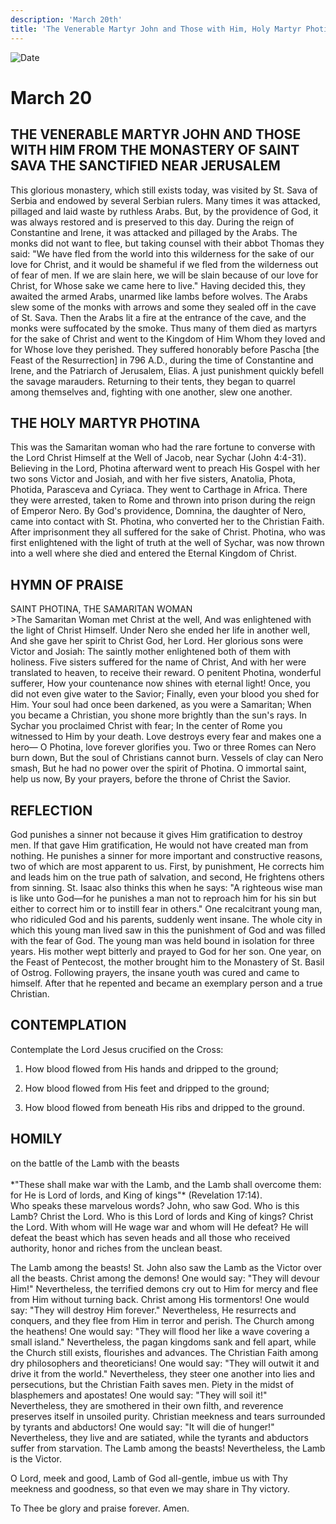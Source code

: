 ```yaml
---
description: 'March 20th'
title: 'The Venerable Martyr John and Those with Him, Holy Martyr Photina'
---
```


<CustomPaginator />
<RunningHead />

<Image src="/title-imprint.png" height={68} width={50} alt="Date" className="title-imprint"/>

# <div id="date">March <Image className="four-dot" src="/four-dot.png" height={15} width={15} alt="" />20</div>

## THE VENERABLE MARTYR JOHN AND THOSE WITH HIM FROM THE MONASTERY OF SAINT SAVA THE SANCTIFIED NEAR JERUSALEM

This glorious monastery, which still exists today, was visited by St. Sava of Serbia and endowed by several Serbian rulers. Many times it was attacked, pillaged and laid waste by ruthless Arabs. But, by the providence of God, it was always restored and is preserved to this day. During the reign of Constantine and Irene, it was attacked and pillaged by the Arabs. The monks did not want to flee, but taking counsel with their abbot Thomas they said: "We have fled from the world into this wilderness for the sake of our love for Christ, and it would be shameful if we fled from the wilderness out of fear of men. If we are slain here, we will be slain because of our love for Christ, for Whose sake we came here to live." Having decided this, they awaited the armed Arabs, unarmed like lambs before wolves. The Arabs slew some of the monks with arrows and some they sealed off in the cave of St. Sava. Then the Arabs lit a fire at the entrance of the cave, and the monks were suffocated by the smoke. Thus many of them died as martyrs for the sake of Christ and went to the Kingdom of Him Whom they loved and for Whose love they perished. They suffered honorably before Pascha [the Feast of the Resurrection] in 796 A.D., during the time of Constantine and Irene, and the Patriarch of Jerusalem, Elias. A just punishment quickly befell the savage marauders. Returning to their tents, they began to quarrel among themselves and, fighting with one another, slew one another.

## THE HOLY MARTYR PHOTINA

This was the Samaritan woman who had the rare fortune to converse with the Lord Christ Himself at the Well of Jacob, near Sychar (John 4:4-31). Believing in the Lord, Photina afterward went to preach His Gospel with her two sons Victor and Josiah, and with her five sisters, Anatolia, Phota, Photida, Parasceva and Cyriaca. They went to Carthage in Africa. There they were arrested, taken to Rome and thrown into prison during the reign of Emperor Nero. By God's providence, Domnina, the daughter of Nero, came into contact with St. Photina, who converted her to the Christian Faith. After imprisonment they all suffered for the sake of Christ. Photina, who was first enlightened with the light of truth at the well of Sychar, was now thrown into a well where she died and entered the Eternal Kingdom of Christ.


## HYMN OF PRAISE
<div style={{textAlign:'center', color:'crimson', fontWeight:'bold'}}>
SAINT PHOTINA, THE SAMARITAN WOMAN
</div>
>The Samaritan Woman met Christ at the well,  
And was enlightened with the light of Christ Himself.  
Under Nero she ended her life in another well,  
And she gave her spirit to Christ God, her Lord.  
Her glorious sons were Victor and Josiah:  
The saintly mother enlightened both of them with holiness.  
Five sisters suffered for the name of Christ,  
And with her were translated to heaven, to receive their reward.  
O penitent Photina, wonderful sufferer,  
How your countenance now shines with eternal light!  
Once, you did not even give water to the Savior;  
Finally, even your blood you shed for Him.  
Your soul had once been darkened, as you were a Samaritan;  
When you became a Christian, you shone more brightly than the sun's rays.  
In Sychar you proclaimed Christ with fear;  
In the center of Rome you witnessed to Him by your death.  
Love destroys every fear and makes one a hero—  
O Photina, love forever glorifies you.  
Two or three Romes can Nero burn down,  
But the soul of Christians cannot burn.  
Vessels of clay can Nero smash,  
But he had no power over the spirit of Photina.  
O immortal saint, help us now,  
By your prayers, before the throne of Christ the Savior.  


## REFLECTION

God punishes a sinner not because it gives Him gratification to destroy men. If that gave Him gratification, He would not have created man from nothing. He punishes a sinner for more important and constructive reasons, two of which are most apparent to us. First, by punishment, He corrects him and leads him on the true path of salvation, and second, He frightens others from sinning. St. Isaac also thinks this when he says: "A righteous wise man is like unto God—for he punishes a man not to reproach him for his sin but either to correct him or to instill fear in others." One recalcitrant young man, who ridiculed God and his parents, suddenly went insane. The whole city in which this young man lived saw in this the punishment of God and was filled with the fear of God. The young man was held bound in isolation for three years. His mother wept bitterly and prayed to God for her son. One year, on the Feast of Pentecost, the mother brought him to the Monastery of St. Basil of Ostrog. Following prayers, the insane youth was cured and came to himself. After that he repented and became an exemplary person and a true Christian.


## CONTEMPLATION

Contemplate the Lord Jesus crucified on the Cross:

1. How blood flowed from His hands and dripped to the ground;

2. How blood flowed from His feet and dripped to the ground;

3. How blood flowed from beneath His ribs and dripped to the ground.


## HOMILY
<div style={{textAlign:'center', color:'crimson', fontWeight:'bold'}}>
on the battle of the Lamb with the beasts
</div><br />
<div style={{textAlign:'right'}}>
*"These shall make war with the Lamb, and the Lamb shall overcome them: for He is Lord of lords, and King of kings"* (Revelation 17:14).
</div>
Who speaks these marvelous words? John, who saw God. Who is this Lamb? Christ the Lord. Who is this Lord of lords and King of kings? Christ the Lord. With whom will He wage war and whom will He defeat? He will defeat the beast which has seven heads and all those who received authority, honor and riches from the unclean beast.

The Lamb among the beasts! St. John also saw the Lamb as the Victor over all the beasts. Christ among the demons! One would say: "They will devour Him!" Nevertheless, the terrified demons cry out to Him for mercy and flee from Him without turning back. Christ among His tormentors! One would say: "They will destroy Him forever." Nevertheless, He resurrects and conquers, and they flee from Him in terror and perish. The Church among the heathens! One would say: "They will flood her like a wave covering a small island." Nevertheless, the pagan kingdoms sank and fell apart, while the Church still exists, flourishes and advances. The Christian Faith among dry philosophers and theoreticians! One would say: "They will outwit it and drive it from the world." Nevertheless, they steer one another into lies and persecutions, but the Christian Faith saves men. Piety in the midst of blasphemers and apostates! One would say: "They will soil it!" Nevertheless, they are smothered in their own filth, and reverence preserves itself in unsoiled purity. Christian meekness and tears surrounded by tyrants and abductors! One would say: "It will die of hunger!" Nevertheless, they live and are satiated, while the tyrants and abductors suffer from starvation. The Lamb among the beasts! Nevertheless, the Lamb is the Victor.

O Lord, meek and good, Lamb of God all-gentle, imbue us with Thy meekness and goodness, so that even we may share in Thy victory.

To Thee be glory and praise forever. Amen.

